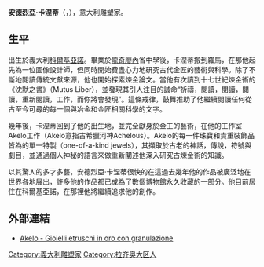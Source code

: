 '''安德烈亞·卡涅蒂'''（{{lang-it|'''Andrea Cagnetti'''}}，{{bd|1967年|3月16日}}），意大利雕塑家。

==生平==
出生於義大利[[科爾基亞諾|科爾基亞諾]]。畢業於[[龍奇廖內|龍奇廖內]]省中學後，卡涅蒂搬到羅馬，在那他起先為一位圖像設計師，但同時開始費盡心力地研究古代金匠的藝術與科學。除了不斷地閱讀傳統文獻來源，他也開始探索煉金論文。當他有次讀到十七世紀煉金術的《沈默之書》（Mutus Liber），並發現其引人注目的誡命“祈禱，閱讀，閱讀，閱讀，重新閱讀，工作，而你將會發現”。這條戒律，鼓舞推助了他繼續閱讀任何從古至今可尋的每一個與冶金和金匠相關科學的文字。

幾年後，卡涅蒂回到了他的出生地，並完全獻身於金工的藝術，在他的工作室Akelo工作（Akelo意指古希臘河神Achelous）。Akelo的每一件珠寶和貴重裝飾品皆為的單一特製（one-of-a-kind jewels），其擷取於古老的神話，傳說，符號與劇目，並通過個人神秘的語言來做重新闡述他深入研究古煉金術的知識。

以其驚人的多才多藝，安德烈亞·卡涅蒂很快的在這過去幾年他的作品被廣泛地在世界各地展出，許多他的作品都已成為了數個博物館永久收藏的一部分。他目前居住在科爾基亞諾，在那裡他將繼續追求他的創作。

==外部連結==
*[http://www.akelo.it Akelo - Gioielli etruschi in oro con granulazione] {{Wayback|url=http://www.akelo.it/ |date=20180209150816 }}

[[Category:義大利雕塑家|Category:義大利雕塑家]]
[[Category:拉齐奥大区人|Category:拉齐奥大区人]]